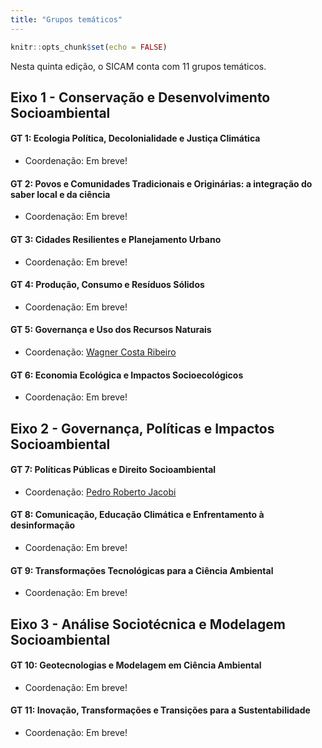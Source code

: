 ```yaml
---
title: "Grupos temáticos"
---
```


```r
knitr::opts_chunk$set(echo = FALSE)
```

<link rel="stylesheet" href="https://cdn.jsdelivr.net/gh/jpswalsh/academicons@1/css/academicons.min.css">


Nesta quinta edição, o SICAM conta com 11 grupos temáticos. 

## Eixo 1 - Conservação e Desenvolvimento Socioambiental

#### GT 1: Ecologia Política, Decolonialidade e Justiça Climática

- Coordenação: Em breve!


#### GT 2: Povos e Comunidades Tradicionais e Originárias: a integração do saber local e da ciência
- Coordenação: Em breve!
  

#### GT 3: Cidades Resilientes e Planejamento Urbano
- Coordenação: Em breve!


#### GT 4: Produção, Consumo e Resíduos Sólidos  
- Coordenação: Em breve!


#### GT 5: Governança e Uso dos Recursos Naturais	
- Coordenação: [Wagner Costa Ribeiro](http://lattes.cnpq.br/2562793611808071)


#### GT 6: Economia Ecológica e Impactos Socioecológicos
- Coordenação: Em breve!


## Eixo 2 - Governança, Políticas e Impactos Socioambiental

#### GT 7: Políticas Públicas e Direito Socioambiental	
- Coordenação: [Pedro Roberto Jacobi](http://lattes.cnpq.br/6799067928413168)


#### GT 8: Comunicação, Educação Climática e Enfrentamento à desinformação
- Coordenação: Em breve!


#### GT 9: Transformações Tecnológicas para a Ciência Ambiental	  
- Coordenação: Em breve!


## Eixo 3 - Análise Sociotécnica e Modelagem Socioambiental


#### GT 10: Geotecnologias e Modelagem em Ciência Ambiental
- Coordenação: Em breve!


#### GT 11: Inovação, Transformações e Transições para a Sustentabilidade
- Coordenação: Em breve!